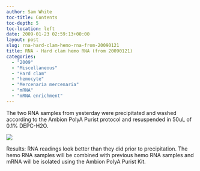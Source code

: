 ```yaml
---
author: Sam White
toc-title: Contents
toc-depth: 5
toc-location: left
date: 2009-01-23 02:59:13+00:00
layout: post
slug: rna-hard-clam-hemo-rna-from-20090121
title: RNA - Hard clam hemo RNA (from 20090121)
categories:
  - "2009"
  - "Miscellaneous"
  - "Hard clam"
  - "hemocyte"
  - "Mercenaria mercenaria"
  - "mRNA"
  - "mRNA enrichment"
---
```


The two RNA samples from yesterday were precipitated and washed according to the Ambion PolyA Purist protocol and resuspended in 50uL of 0.1% DEPC-H2O.

![](https://eagle.fish.washington.edu/Arabidopsis/RNA%20Spec%20Readings/20090122%20RNA%20SJW.png)

Results: RNA readings look better than they did prior to precipitation. The hemo RNA samples will be combined with previous hemo RNA samples and mRNA will be isolated using the Ambion PolyA Purist Kit.

